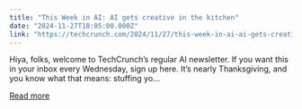 ```yaml
---
title: "This Week in AI: AI gets creative in the kitchen"
date: "2024-11-27T18:05:00.000Z"
link: "https://techcrunch.com/2024/11/27/this-week-in-ai-ai-gets-creative-in-the-kitchen/"
---
```


Hiya, folks, welcome to TechCrunch’s regular AI newsletter. If you want this in your inbox every Wednesday, sign up&#160;here. It&#8217;s nearly Thanksgiving, and you know what that means: stuffing yo...

[Read more](https://techcrunch.com/2024/11/27/this-week-in-ai-ai-gets-creative-in-the-kitchen/)
